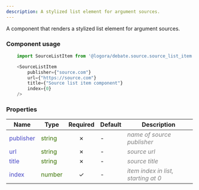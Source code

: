 ```yaml
---
description: A stylized list element for argument sources.
---
```



A component that renders a stylized list element for argument sources.

### Component usage
```js
    import SourceListItem from '@logora/debate.source.source_list_item';
```

```js
    <SourceListItem 
        publisher={"source.com"} 
        url={"https://source.com"} 
        title={"Source list item component"} 
        index={0}
    />
```

### Properties
| **Name**      | **Type** | **Required** | **Default** | **Description** |
| ----------- | ----------- | :-----------: | ----------- | ----------- |
| <font color='#4646c6'>publisher</font> | <font color="#397300">string</font> | &cross; | - | <font color="grey">*name of source publisher*</font> |
| <font color='#4646c6'>url</font> | <font color="#397300">string</font> | &cross; | - | <font color="grey">*source url*</font> |
| <font color='#4646c6'>title</font> | <font color="#397300">string</font> | &cross; | - | <font color="grey">*source title*</font> |
| <font color='#4646c6'>index</font> | <font color="#397300">number</font> | &check; | - | <font color="grey">*item index in list, starting at 0*</font> |